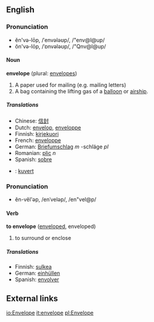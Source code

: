 ==English==
===Pronunciation===
*ĕn'və-lōp, /ˈenvələʊp/, /"env@l@up/
*ŏn'və-lōp, /ˈɒnvələʊp/, /"Qnv@l@up/

====Noun====

'''envelope''' (plural: [[envelopes]])

#A paper used for mailing (e.g. mailing letters)
#A bag containing the lifting gas of a [[balloon]] or [[airship]].

=====Translations=====

*Chinese: [[信封]]
*Dutch: [[envelop]], [[enveloppe]]
*Finnish: [[kirjekuori]]
*French: [[enveloppe]]
*German: [[Briefumschlag]] ''m'' -schläge ''pl''
*Romanian: [[plic]] ''n''
*Spanish: [[sobre]]
*{{sv}}: [[kuvert]]

===Pronunciation===

*ĕn-vĕl'əp, /enˈveləp/, /en"vel@p/

====Verb====

'''to envelope''' ([[enveloped]], enveloped)

# to surround or enclose

=====Translations=====

*Finnish: [[sulkea]]
*German: [[einhüllen]]
*Spanish: [[envolver]]

== External links ==

{{wikipedia}}

[[io:Envelope]]
[[it:envelope]]
[[pl:Envelope]]